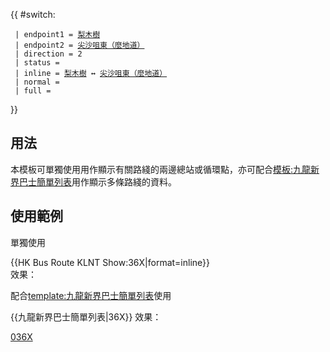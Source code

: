 {{ #switch: {{{format|}}}
  | endpoint1 = [[梨木樹公共運輸交匯處|梨木樹]]
  | endpoint2 = [[尖沙咀東（麼地道）公共運輸交匯處|尖沙咀東（麼地道）]]
  | direction = 2
  | status = {{HK Bus Status|P}}
  | inline = [[梨木樹公共運輸交匯處|梨木樹]] ↔ [[尖沙咀東（麼地道）公共運輸交匯處|尖沙咀東（麼地道）]]
  | normal =
  | full =
}}<noinclude>
==用法==
本模板可單獨使用用作顯示有關路綫的兩邊總站或循環點，亦可配合[[模板:九龍新界巴士簡單列表]]用作顯示多條路綫的資料。

==使用範例==
;單獨使用
<nowiki>{{HK Bus Route KLNT Show:36X|format=inline}}</nowiki><br>
效果：{{HK Bus Route KLNT Show:36X|format=inline}}

;配合[[template:九龍新界巴士簡單列表]]使用
<nowiki>{{九龍新界巴士簡單列表|36X}}</nowiki>
效果：{{九龍新界巴士簡單列表|36X}}
[[Category:九龍巴士路線模板|036X]]</noinclude>